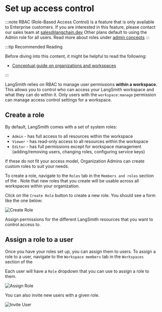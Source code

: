 
# Set up access control

:::note
RBAC (Role-Based Access Control) is a feature that is only available to Enterprise customers. If you are interested in this feature, please contact our sales team at sales@langchain.dev
Other plans default to using the Admin role for all users. Read more about roles under [admin concepts](../../concepts/index)
:::

:::tip Recommended Reading

Before diving into this content, it might be helpful to read the following:

- [Conceptual guide on organizations and workspaces](../../concepts/index)

:::

LangSmith relies on RBAC to manage user permissions **within a workspace**. This allows you to control who can access your LangSmith workspace and what they can do within it.
Only users with the `workspace:manage` permission can manage access control settings for a workspace.

## Create a role

By default, LangSmith comes with a set of system roles:

- `Admin` - has full access to all resources within the workspace
- `Viewer` - has read-only access to all resources within the workspace
- `Editor` - has full permissions except for workspace management (adding/removing users, changing roles, configuring service keys)

If these do not fit your access model, Organization Admins can create custom roles to suit your needs.

To create a role, navigate to the `Roles` tab in the `Members and roles` section of the <RegionalUrl text='Organization settings page' suffix='/settings'/>. Note that new roles that you create will be usable across all workspaces within your organization.

Click on the `Create Role` button to create a new role. You should see a form like the one below:

![Create Role](./static/create_role.png)

Assign permissions for the different LangSmith resources that you want to control access to.

## Assign a role to a user

Once you have your roles set up, you can assign them to users. To assign a role to a user, navigate to the `Workspace members` tab in the `Workspaces` section of the <RegionalUrl text='Organization settings page' suffix='/settings'/>

Each user will have a `Role` dropdown that you can use to assign a role to them.

![Assign Role](./static/assign_role.png)

You can also invite new users with a given role.

![Invite User](./static/invite_user.png)
